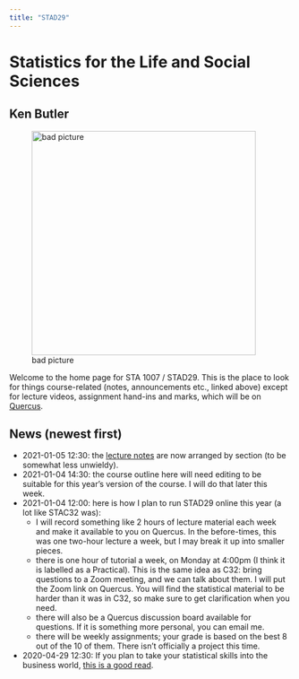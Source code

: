 ```yaml
---
title: "STAD29"
---
```


# Statistics for the Life and Social Sciences

## Ken Butler

![bad picture](ken.jpg){width=400px}

Welcome to the home page for STA 1007 / STAD29. This is the place to look for things course-related (notes, announcements etc., linked above) except for lecture videos, assignment hand-ins and marks, which will be on [Quercus](http://q.utoronto.ca).


## News (newest first)


- 2021-01-05 12:30: the [lecture notes](notes.html) are now arranged by section (to be somewhat less unwieldy).
- 2021-01-04 14:30: the course outline here will need editing to be suitable for this year's version of the course. I will do that later this week.
- 2021-01-04 12:00: here is how I plan to run STAD29 online this year (a lot like STAC32 was):
  - I will record something like 2 hours of lecture material each week and make it available to you on Quercus. In the before-times, this was one two-hour lecture a week, but I may break it up into smaller pieces.
  - there is one hour of tutorial a week, on Monday at 4:00pm (I think it is labelled as a Practical). This is the same idea as C32: bring questions to a Zoom meeting, and we can talk about them. I will put the Zoom link on Quercus. You will find the statistical material to be harder than it was in C32, so make sure to get clarification when you need. 
  - there will also be a Quercus discussion board available for questions. If it is something more personal, you can email me.
  - there will be weekly assignments; your grade is based on the best 8 out of the 10 of them. There isn't officially a project this time.

- 2020-04-29 12:30: If you plan to take your statistical skills into the business world, [this is a good read](https://medium.com/@ODSC/3-data-skills-to-get-hired-in-2020-73b4977bdc6f).

